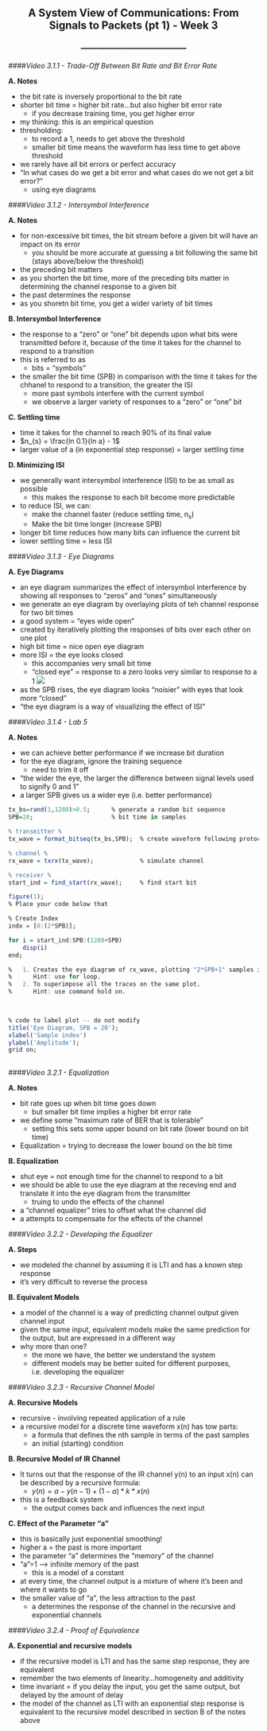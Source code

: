 <center> <h2>A System View of Communications: From Signals to Packets (pt 1) - Week 3</h2> </center>
<center> <h3>---------------------------------------</h3> </center>

####*Video 3.1.1 - Trade-Off Between Bit Rate and Bit Error Rate*

**A. Notes**

- the bit rate is inversely proportional to the bit rate
- shorter bit time = higher bit rate...but also higher bit error rate
    - if you decrease training time, you get higher error
- my thinking: this is an empirical question
- thresholding:
    - to record a 1, needs to get above the threshold
    - smaller bit time means the waveform has less time to get above threshold
- we rarely have all bit errors or perfect accuracy
- "In what cases do we get a bit error and what cases do we not get a bit error?"
    - using eye diagrams
    
####*Video 3.1.2 - Intersymbol Interference*

**A. Notes**

- for non-excessive bit times, the bit stream before a given bit will have an impact on its error
    - you should be more accurate at guessing a bit following the same bit (stays above/below the threshold)
- the preceding bit matters
- as you shorten the bit time, more of the preceding bits matter in determining the channel response to a given bit
- the past determines the response
- as you shoretn bit time, you get a wider variety of bit times

**B. Intersymbol Interference**

- the response to a "zero" or "one" bit depends upon what bits were transmitted before it, because of the time it takes for the channel to respond to a transition
- this is referred to as \textbf{intersymbol interference}
    - bits = "symbols"
- the smaller the bit time (SPB) in comparison with the time it takes for the chhanel to respond to a transition, the greater the ISI
    - more past symbols interfere with the current symbol
    - we observe a larger variety of responses to a "zero" or "one" bit

**C. Settling time**

- time it takes for the channel to reach 90% of its final value
- $n_{s} = \frac{ln 0.1}{ln a} - 1$
- larger value of a (in exponential step response) = larger settling time

**D. Minimizing ISI**

- we generally want intersymbol interference (ISI) to be as small as possible
    - this makes the response to each bit become more predictable
- to reduce ISI, we can:
    - make the channel faster (reduce settling time, n~s~)
    - Make the bit time longer (increase SPB)
- longer bit time reduces how many bits can influence the current bit
- lower settling time = less ISI

####*Video 3.1.3 - Eye Diagrams*

**A. Eye Diagrams**

- an eye diagram summarizes the effect of intersymbol interference by showing all responses to "zeros" and "ones" simultaneously
- we generate an eye diagram by overlaying plots of teh channel response for two bit times
- a good system = "eyes wide open"
- created by iteratively plotting the responses of bits over each other on one plot
- high bit time = nice open eye diagram
- more ISI = the eye looks closed
    - this accompanies very small bit time
    - "closed eye" = response to a zero looks very similar to response to a 1
    <img src="http://m.eet.com/media/1166738/295165-tmw_eye_freescale_fig4.jpg">
- as the SPB rises, the eye diagram looks "noisier" with eyes that look more "closed"
- "the eye diagram is a way of visualizing the effect of ISI"

####*Video 3.1.4 - Lab 5*

**A. Notes**

- we can achieve better performance if we increase bit duration
- for the eye diagram, ignore the training sequence
    - need to trim it off
- "the wider the eye, the larger the difference between signal levels used to signify 0 and 1"
- a larger SPB gives us a wider eye (i.e. better performance)

```r
tx_bs=rand(1,1280)>0.5;      % generate a random bit sequence
SPB=20;                      % bit time in samples

% transmitter %
tx_wave = format_bitseq(tx_bs,SPB);  % create waveform following protocol

% channel %
rx_wave = txrx(tx_wave);             % simulate channel

% receiver %
start_ind = find_start(rx_wave);     % find start bit

figure(1);
% Place your code below that

% Create Index
indx = [0:(2*SPB)];

for i = start_ind:SPB:(1280+SPB)
    disp(i)
end;

%   1. Creates the eye diagram of rx_wave, plotting "2*SPB+1" samples in each trace.  
%      Hint: use for loop.
%   2. To superimpose all the traces on the same plot. 
%      Hint: use command hold on.  


        
% code to label plot -- do not modify
title('Eye Diagram, SPB = 20');
xlabel('Sample index')
ylabel('Amplitude');
grid on;
      
```

####*Video 3.2.1 - Equalization*

**A. Notes**

- bit rate goes up when bit time goes down
    - but smaller bit time implies a higher bit error rate
- we define some "maximum rate of BER that is tolerable"
    - setting this sets some upper bound on bit rate (lower bound on bit time)
- Equalization = trying to decrease the lower bound on the bit time

**B. Equalization**

- shut eye = not enough time for the channel to respond to a bit
- we should be able to use the eye diagram at the receving end and translate it into the eye diagram from the transmitter
    - truing to undo the effects of the channel
- a "channel equalizer" tries to offset what the channel did
- a \textbf{channel equalizer} attempts to compensate for the effects of the channel

####*Video 3.2.2 - Developing the Equalizer*

**A. Steps**

- we modeled the channel by assuming it is LTI and has a known step response
- it's very difficult to reverse the process

**B. Equivalent Models**

- a model of the channel is a way of predicting channel output given channel input
- given the same input, equivalent models make the same prediction for the output, but are expressed in a different way
- why more than one?
    - the more we have, the better we understand the system
    - different models may be better suited for different purposes, i.e. developing the equalizer

####*Video 3.2.3 - Recursive Channel Model*

**A. Recursive Models**

- recursive - involving repeated application of a rule
- a recursive model for a discrete time waveform x(n) has tow parts:
    - a formula that defines the nth sample in terms of the past samples
    - an initial (starting) condition
    
**B. Recursive Model of IR Channel**

- It turns out that the response of the IR channel y(n) to an input x(n) can be described by a recursive formula:
    - $y(n) = a-y(n-1)+(1-a)*k*x(n)$
- this is a feedback system
    - the output comes back and influences the next input

**C. Effect of the Parameter "a"**

- this is basically just exponential smoothing!
- higher a = the past is more important
- the parameter "a" determines the "memory" of the channel
- "a"=1 --> infinite memory of the past
    - this is a model of a constant
- at every time, the channel output is a mixture of where it's been and where it wants to go
- the smaller value of "a", the less attraction to the past
    - a determines the response of the channel in the recursive and exponential channels
    
####*Video 3.2.4 - Proof of Equivalence*

**A. Exponential and recursive models**

- if the recursive model is LTI and has the same step response, they are equivalent
- remember the two elements of linearity...homogeneity and additivity
- time invariant = if you delay the input, you get the same output, but delayed by the amount of delay
- the model of the channel as LTI with an exponential step response is equivalent to the recursive model described in section B of the notes above





